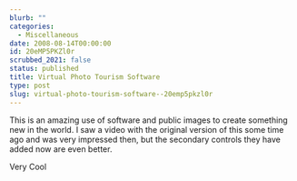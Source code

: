 ```yaml
---
blurb: ""
categories:
  - Miscellaneous
date: 2008-08-14T00:00:00
id: 20eMP5PKZl0r
scrubbed_2021: false
status: published
title: Virtual Photo Tourism Software
type: post
slug: virtual-photo-tourism-software--20emp5pkzl0r
---
```


This is an amazing use of software and public images to create
something new in the world. I saw a video with the original version
of this some time ago and was very impressed then, but the
secondary controls they have added now are even better.

Very Cool